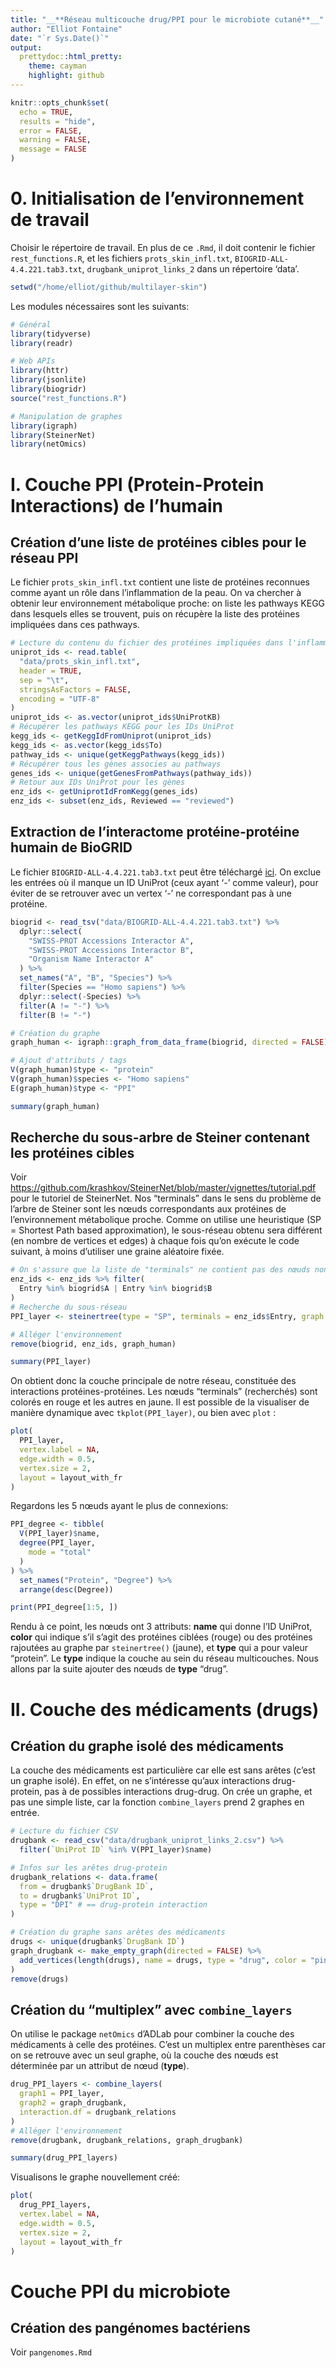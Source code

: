 ```yaml
---
title: "__**Réseau multicouche drug/PPI pour le microbiote cutané**__"
author: "Elliot Fontaine"
date: "`r Sys.Date()`"
output:
  prettydoc::html_pretty:
    theme: cayman
    highlight: github
---
```


```r
knitr::opts_chunk$set(
  echo = TRUE,
  results = "hide",
  error = FALSE,
  warning = FALSE,
  message = FALSE
)
```

# **0. Initialisation de l'environnement de travail**

Choisir le répertoire de travail. En plus de ce `.Rmd`, il doit contenir le fichier `rest_functions.R`, et les fichiers `prots_skin_infl.txt`, `BIOGRID-ALL-4.4.221.tab3.txt`, `drugbank_uniprot_links_2` dans un répertoire 'data'.

```r
setwd("/home/elliot/github/multilayer-skin")
```

Les modules nécessaires sont les suivants:

```r
# Général
library(tidyverse)
library(readr)

# Web APIs
library(httr)
library(jsonlite)
library(biogridr)
source("rest_functions.R")

# Manipulation de graphes
library(igraph)
library(SteinerNet)
library(netOmics)
```

# **I. Couche PPI (Protein-Protein Interactions) de l'humain**

## Création d'une liste de protéines cibles pour le réseau PPI

Le fichier `prots_skin_infl.txt` contient une liste de protéines reconnues comme ayant un rôle dans l'inflammation de la peau. On va chercher à obtenir leur environnement métabolique proche: on liste les pathways KEGG dans lesquels elles se trouvent, puis on récupère la liste des protéines impliquées dans ces pathways.

```r
# Lecture du contenu du fichier des protéines impliquées dans l'inflammation de la peau
uniprot_ids <- read.table(
  "data/prots_skin_infl.txt",
  header = TRUE,
  sep = "\t",
  stringsAsFactors = FALSE,
  encoding = "UTF-8"
)
uniprot_ids <- as.vector(uniprot_ids$UniProtKB)
# Récupérer les pathways KEGG pour les IDs UniProt
kegg_ids <- getKeggIdFromUniprot(uniprot_ids)
kegg_ids <- as.vector(kegg_ids$To)
pathway_ids <- unique(getKeggPathways(kegg_ids))
# Récupérer tous les gènes associes au pathways
genes_ids <- unique(getGenesFromPathways(pathway_ids))
# Retour aux IDs UniProt pour les gènes
enz_ids <- getUniprotIdFromKegg(genes_ids)
enz_ids <- subset(enz_ids, Reviewed == "reviewed")
```

## Extraction de l'interactome protéine-protéine humain de BioGRID

Le fichier `BIOGRID-ALL-4.4.221.tab3.txt` peut être téléchargé [ici](https://downloads.thebiogrid.org/BioGRID). On exclue les entrées où il manque un ID UniProt (ceux ayant '-' comme valeur), pour éviter de se retrouver avec un vertex '-' ne correspondant pas à une protéine.

```r
biogrid <- read_tsv("data/BIOGRID-ALL-4.4.221.tab3.txt") %>%
  dplyr::select(
    "SWISS-PROT Accessions Interactor A",
    "SWISS-PROT Accessions Interactor B",
    "Organism Name Interactor A"
  ) %>%
  set_names("A", "B", "Species") %>%
  filter(Species == "Homo sapiens") %>%
  dplyr::select(-Species) %>%
  filter(A != "-") %>%
  filter(B != "-")

# Création du graphe
graph_human <- igraph::graph_from_data_frame(biogrid, directed = FALSE)

# Ajout d'attributs / tags
V(graph_human)$type <- "protein"
V(graph_human)$species <- "Homo sapiens"
E(graph_human)$type <- "PPI"
```

```r
summary(graph_human)
```

## Recherche du sous-arbre de Steiner contenant les protéines cibles

Voir <https://github.com/krashkov/SteinerNet/blob/master/vignettes/tutorial.pdf> pour le tutoriel de SteinerNet. Nos "terminals" dans le sens du problème de l'arbre de Steiner sont les nœuds correspondants aux protéines de l'environnement métabolique proche. Comme on utilise une heuristique (SP = Shortest Path based approximation), le sous-réseau obtenu sera différent (en nombre de vertices et edges) à chaque fois qu'on exécute le code suivant, à moins d'utiliser une graine aléatoire fixée.

```r
# On s'assure que la liste de "terminals" ne contient pas des nœuds non-présents dans le réseau humain
enz_ids <- enz_ids %>% filter(
  Entry %in% biogrid$A | Entry %in% biogrid$B
)
# Recherche du sous-réseau
PPI_layer <- steinertree(type = "SP", terminals = enz_ids$Entry, graph = graph_human, color = FALSE, merge = FALSE)[[1]]

# Alléger l'environnement
remove(biogrid, enz_ids, graph_human)
```

```r
summary(PPI_layer)
```

On obtient donc la couche principale de notre réseau, constituée des interactions protéines-protéines. Les nœuds "terminals" (recherchés) sont colorés en rouge et les autres en jaune. Il est possible de la visualiser de manière dynamique avec `tkplot(PPI_layer)`, ou bien avec `plot` :

```r
plot(
  PPI_layer,
  vertex.label = NA,
  edge.width = 0.5,
  vertex.size = 2,
  layout = layout_with_fr
)
```

Regardons les 5 nœuds ayant le plus de connexions:

```r
PPI_degree <- tibble(
  V(PPI_layer)$name,
  degree(PPI_layer,
    mode = "total"
  )
) %>%
  set_names("Protein", "Degree") %>%
  arrange(desc(Degree))

print(PPI_degree[1:5, ])
```

Rendu à ce point, les nœuds ont 3 attributs: **name** qui donne l'ID UniProt, **color** qui indique s'il s'agit des protéines ciblées (rouge) ou des protéines rajoutées au graphe par `steinertree()` (jaune), et **type** qui a pour valeur "protein". Le **type** indique la couche au sein du réseau multicouches. Nous allons par la suite ajouter des nœuds de **type** "drug".

# **II. Couche des médicaments (drugs)**

## Création du graphe isolé des médicaments

La couche des médicaments est particulière car elle est sans arêtes (c'est un graphe isolé). En effet, on ne s'intéresse qu'aux interactions drug-protein, pas à de possibles interactions drug-drug. On crée un graphe, et pas une simple liste, car la fonction `combine_layers` prend 2 graphes en entrée.

```r
# Lecture du fichier CSV
drugbank <- read_csv("data/drugbank_uniprot_links_2.csv") %>%
  filter(`UniProt ID` %in% V(PPI_layer)$name)

# Infos sur les arêtes drug-protein
drugbank_relations <- data.frame(
  from = drugbank$`DrugBank ID`,
  to = drugbank$`UniProt ID`,
  type = "DPI" # == drug-protein interaction
)

# Création du graphe sans arêtes des médicaments
drugs <- unique(drugbank$`DrugBank ID`)
graph_drugbank <- make_empty_graph(directed = FALSE) %>%
  add_vertices(length(drugs), name = drugs, type = "drug", color = "pink"
)
remove(drugs)
```

## Création du "multiplex" avec `combine_layers`

On utilise le package `netOmics` d'ADLab pour combiner la couche des médicaments à celle des protéines. C'est un multiplex entre parenthèses car on se retrouve avec un seul graphe, où la couche des nœuds est déterminée par un attribut de nœud (**type**).

```r
drug_PPI_layers <- combine_layers(
  graph1 = PPI_layer,
  graph2 = graph_drugbank,
  interaction.df = drugbank_relations
)
# Alléger l'environnement
remove(drugbank, drugbank_relations, graph_drugbank)
```

```r
summary(drug_PPI_layers)
```

Visualisons le graphe nouvellement créé:

```r
plot(
  drug_PPI_layers,
  vertex.label = NA,
  edge.width = 0.5,
  vertex.size = 2,
  layout = layout_with_fr
)
```

# **Couche PPI du microbiote**

## Création des pangénomes bactériens

Voir `pangenomes.Rmd`